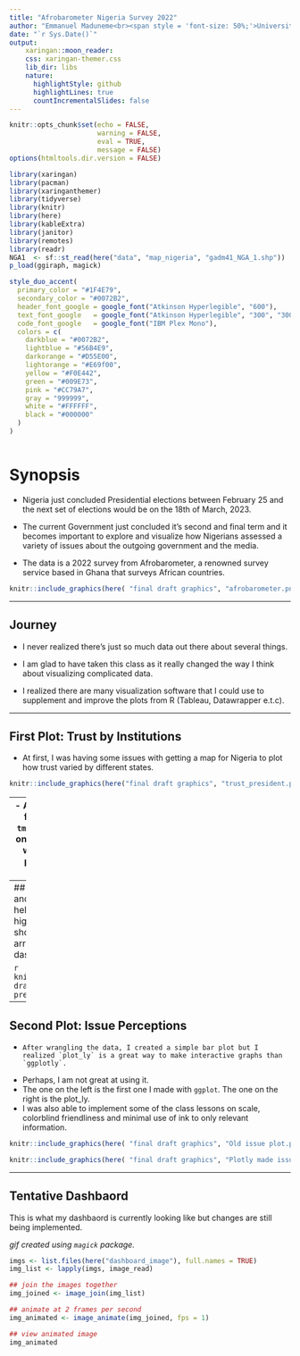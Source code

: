 ```yaml
---
title: "Afrobarometer Nigeria Survey 2022"
author: "Emmanuel Maduneme<br><span style = 'font-size: 50%;'>University of Oregon<br>Winter 2023</span>"
date: "`r Sys.Date()`"
output: 
    xaringan::moon_reader:
    css: xaringan-themer.css
    lib_dir: libs
    nature:
      highlightStyle: github
      highlightLines: true
      countIncrementalSlides: false
---
```


```r
knitr::opts_chunk$set(echo = FALSE, 
                      warning = FALSE,
                      eval = TRUE,
                      message = FALSE)
options(htmltools.dir.version = FALSE)

library(xaringan)
library(pacman)
library(xaringanthemer)
library(tidyverse)
library(knitr)
library(here)
library(kableExtra)
library(janitor)
library(remotes)
library(readr)
NGA1  <- sf::st_read(here("data", "map_nigeria", "gadm41_NGA_1.shp"))
p_load(ggiraph, magick)

```

```r
style_duo_accent(
  primary_color = "#1F4E79",
  secondary_color = "#0072B2",
  header_font_google = google_font("Atkinson Hyperlegible", "600"),
  text_font_google   = google_font("Atkinson Hyperlegible", "300", "300i"),
  code_font_google   = google_font("IBM Plex Mono"),
  colors = c(
    darkblue = "#0072B2",
    lightblue = "#56B4E9",
    darkorange = "#D55E00",
    lightorange = "#E69f00",
    yellow = "#F0E442",
    green = "#009E73",
    pink = "#CC79A7",
    gray = "999999",
    white = "#FFFFFF",
    black = "#000000"
  )
)



```

# Synopsis

-   Nigeria just concluded Presidential elections between February 25 and the next set of elections would be on the 18th of March, 2023.

-   The current Government just concluded it's second and final term and it becomes important to explore and visualize how Nigerians assessed a variety of issues about the outgoing government and the media.  
-   The data is a 2022 survey from Afrobarometer, a renowned survey service based in Ghana that surveys African countries.  


```r

knitr::include_graphics(here( "final draft graphics", "afrobarometer.png"))
```

---

## Journey

-   I never realized there's just so much data out there about several things.

-   I am glad to have taken this class as it really changed the way I think about visualizing complicated data.

-   I realized there are many visualization software that I could use to supplement and improve the plots from R (Tableau, Datawrapper e.t.c).

---

##  First Plot: Trust by Institutions

-  At first, I was having some issues with getting a map for Nigeria to plot how trust varied by different states.  

```r
knitr::include_graphics(here("final draft graphics", "trust_president.png"))

```
---
-   After learning plotting spatial data for different countries using the `tmap` package and getting feedback on draft from peers and Dr Cengiz, I was able to create an interactive plot for trust in the President by state

```r
knitr::include_graphics(here("final draft graphics", "map presdient.png"))

```

---
## Challenges 
-   I  am still trying to fix and adjust the legend.
-   I also need help fixing the labeling so that when highlighted, the correct state will show.  
-   I am open to feedback on arranging the formatting of the dashboard too.

```r

knitr::include_graphics(here("final draft graphics", "map presdient.png"))
```

---
## Second Plot: Issue Perceptions

-     After wrangling the data, I created a simple bar plot but I realized `plot_ly` is a great way to make interactive graphs than `ggplotly`. 
-   Perhaps, I am not great at using it. 
-   The one on the left is the first one I made with `ggplot`. The one on the right is the plot_ly.
-   I was also able to implement some of the class lessons on scale, colorblind friendliness and minimal use of ink to only relevant information.

```r
knitr::include_graphics(here( "final draft graphics", "Old issue plot.png"))

knitr::include_graphics(here( "final draft graphics", "Plotly made issues.png"))

```

---
## Tentative Dashbaord 

This is what my dashbaord is currently looking like but changes are still being implemented. 

*gif created using `magick` package.* 

```r
imgs <- list.files(here("dashboard_image"), full.names = TRUE)
img_list <- lapply(imgs, image_read)

## join the images together
img_joined <- image_join(img_list)

## animate at 2 frames per second
img_animated <- image_animate(img_joined, fps = 1)

## view animated image
img_animated
```

